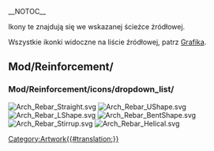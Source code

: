 __NOTOC__
<languages/>

Ikony te znajdują się we wskazanej ścieżce źródłowej. 

Wszystkie ikonki widoczne na liście źródłowej, patrz [[Artwork/pl|Grafika]].

==Mod/Reinforcement/==

===Mod/Reinforcement/icons/dropdown_list/===

[[File:Arch_Rebar_Straight.svg]]
[[File:Arch_Rebar_UShape.svg]]
[[File:Arch_Rebar_LShape.svg]]
[[File:Arch_Rebar_BentShape.svg]]
[[File:Arch_Rebar_Stirrup.svg]]
[[File:Arch_Rebar_Helical.svg]]


[[Category:Artwork{{#translation:}}]]
